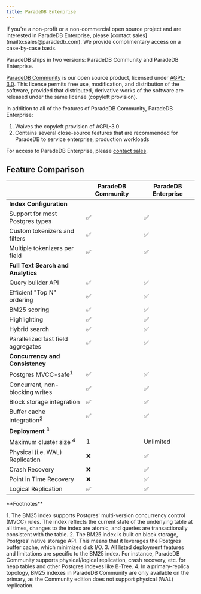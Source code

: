 ```yaml
---
title: ParadeDB Enterprise
---
```


<Note>
  If you're a non-profit or a non-commercial open source project and are
  interested in ParadeDB Enterprise, please [contact
  sales](mailto:sales@paradedb.com). We provide complimentary access on a
  case-by-case basis.
</Note>

ParadeDB ships in two versions: ParadeDB Community and ParadeDB Enterprise.

[ParadeDB Community](https://github.com/paradedb/paradedb) is our open source product, licensed under [AGPL-3.0](https://github.com/paradedb/paradedb/blob/dev/LICENSE).
This license permits free use, modification, and distribution of the software, provided that distributed, derivative works of the software are released under the same license
(copyleft provision).

In addition to all of the features of ParadeDB Community, ParadeDB Enterprise:

1. Waives the copyleft provision of AGPL-3.0
2. Contains several close-source features that are recommended for ParadeDB to service enterprise, production workloads

For access to ParadeDB Enterprise, please [contact sales](mailto:sales@paradedb.com).

## Feature Comparison

|                                      | ParadeDB Community | ParadeDB Enterprise |
| ------------------------------------ | ------------------ | ------------------- |
| **Index Configuration**              |                    |
| Support for most Postgres types      | ✅                 | ✅                  |
| Custom tokenizers and filters        | ✅                 | ✅                  |
| Multiple tokenizers per field        | ✅                 | ✅                  |
| **Full Text Search and Analytics**   |                    |
| Query builder API                    | ✅                 | ✅                  |
| Efficient "Top N" ordering           | ✅                 | ✅                  |
| BM25 scoring                         | ✅                 | ✅                  |
| Highlighting                         | ✅                 | ✅                  |
| Hybrid search                        | ✅                 | ✅                  |
| Parallelized fast field aggregates   | ✅                 | ✅                  |
| **Concurrency and Consistency**      |                    |
| Postgres MVCC-safe<sup>1</sup>       | ✅                 | ✅                  |
| Concurrent, non-blocking writes      | ✅                 | ✅                  |
| Block storage integration            | ✅                 | ✅                  |
| Buffer cache integration<sup>2</sup> | ✅                 | ✅                  |
| **Deployment** <sup>3</sup>          |                    |
| Maximum cluster size <sup>4</sup>    | 1                  | Unlimited           |
| Physical (i.e. WAL) Replication      | ❌                 | ✅                  |
| Crash Recovery                       | ❌                 | ✅                  |
| Point in Time Recovery               | ❌                 | ✅                  |
| Logical Replication                  | ✅                 | ✅                  |

<Info>
**Footnotes**

<p className="text-sm">
  1. The BM25 index supports Postgres' multi-version concurrency control (MVCC)
  rules. The index reflects the current state of the underlying table at all
  times, changes to the index are atomic, and queries are transactionally
  consistent with the table.
  2. The BM25 index is built on block storage, Postgres' native storage API.
  This means that it leverages the Postgres buffer cache, which minimizes disk
  I/O.
  3. All listed deployment features and limitations are specific to the BM25 index. For instance,
  ParadeDB Community supports physical/logical replication, crash recovery, etc. for heap tables and other Postgres indexes like B-Tree.
  4. In a primary-replica topology, BM25 indexes in ParadeDB Community are only available on the primary, as
  the Community edition does not support physical (WAL) replication.
</p>
</Info>
